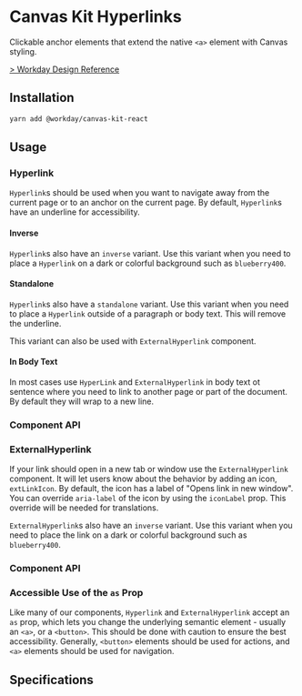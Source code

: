 

<Meta of={HyperlinkStories} />

# Canvas Kit Hyperlinks

Clickable anchor elements that extend the native `<a>` element with Canvas styling.

[> Workday Design Reference](https://design.workday.com/components/buttons/buttons)

## Installation

```sh
yarn add @workday/canvas-kit-react
```

## Usage

### Hyperlink

`Hyperlink`s should be used when you want to navigate away from the current page or to an anchor on
the current page. By default, `Hyperlink`s have an underline for accessibility.

<ExampleCodeBlock code={Link} />

#### Inverse

`Hyperlink`s also have an `inverse` variant. Use this variant when you need to place a `Hyperlink`
on a dark or colorful background such as `blueberry400`.

<ExampleCodeBlock code={LinkInverse} />

#### Standalone

`Hyperlink`s also have a `standalone` variant. Use this variant when you need to place a `Hyperlink`
outside of a paragraph or body text. This will remove the underline.

This variant can also be used with `ExternalHyperlink` component.

<ExampleCodeBlock code={StandaloneLink} />

#### In Body Text

In most cases use `HyperLink` and `ExternalHyperlink` in body text ot sentence where you need to link to another page or part of the document. By default they will wrap to a new line.

<ExampleCodeBlock code={InBodyText} />

### Component API

<SymbolDoc name="Hyperlink" fileName="/react/" hideDescription hideHeading headingStart={4} />

### ExternalHyperlink

If your link should open in a new tab or window use the `ExternalHyperlink` component. It will let
users know about the behavior by adding an icon, `extLinkIcon`. By default, the icon has a label of
"Opens link in new window". You can override `aria-label` of the icon by using the `iconLabel` prop.
This override will be needed for translations.

<ExampleCodeBlock code={ExternalLink} />

`ExternalHyperlink`s also have an `inverse` variant. Use this variant when you need to place the
link on a dark or colorful background such as `blueberry400`.

<ExampleCodeBlock code={ExternalLinkInverse} />

### Component API

<SymbolDoc
  name="ExternalHyperlink"
  fileName="/react/"
  hideDescription
  hideHeading
  headingStart={4}
/>

### Accessible Use of the `as` Prop

Like many of our components, `Hyperlink` and `ExternalHyperlink` accept an `as` prop, which lets you
change the underlying semantic element - usually an `<a>`, or a `<button>`. This should be done with
caution to ensure the best accessibility. Generally, `<button>` elements should be used for actions,
and `<a>` elements should be used for navigation.

## Specifications

<Specifications file="Hyperlink.spec.ts" name="Hyperlink" />
